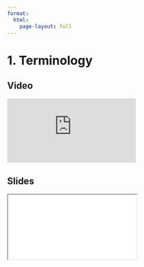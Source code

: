 ```yaml
---
format:
  html:
    page-layout: full
---
```


# 1. Terminology

::: {.panel-tabset .nav-pills}

## Video

<iframe
    class="video"
    src="https://www.youtube.com/embed/aBpgJh0ikoA?start=0&end=388&rel=0" 
    title="Module 4 Video - Terminology"
    frameborder="0"
    allow="accelerometer; autoplay; clipboard-write; encrypted-media; gyroscope; picture-in-picture"
    allowfullscreen
></iframe>

## Slides

<iframe
    class="slide-deck"
    src="slides/module4_01.html"
></iframe>

:::
